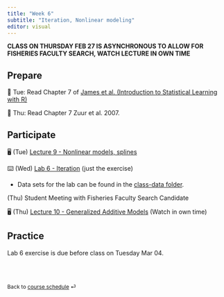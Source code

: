 ```yaml
---
title: "Week 6"
subtitle: "Iteration, Nonlinear modeling"
editor: visual
---
```


**CLASS ON THURSDAY FEB 27 IS ASYNCHRONOUS TO ALLOW FOR FISHERIES FACULTY SEARCH, WATCH LECTURE IN OWN TIME**

## Prepare

📖 Tue: Read Chapter 7 of [James et al. (Introduction to Statistical Learning with R)](https://www.statlearning.com/)

📖 Thu: Read Chapter 7 Zuur et al. 2007.

## Participate

🖥️ (Tue) [Lecture 9 - Nonlinear models, splines](../lectures/lec-09.pdf)

⌨️ (Wed) [Lab 6 - Iteration](../labs/lab-06.html) (just the exercise)

-   Data sets for the lab can be found in the [class-data folder](#class-data).

(Thu) Student Meeting with Fisheries Faculty Search Candidate

🖥️ (Thu) [Lecture 10 - Generalized Additive Models](../lectures/lec-10.pdf) (Watch in own time)

## Practice

Lab 6 exercise is due before class on Tuesday Mar 04.

<br><br>

::: {style="font-size: 0.875em;"}
Back to [course schedule](/ "Course schedule") ⏎
:::
